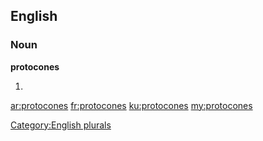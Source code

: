 ==English==

===Noun===
'''protocones'''

# {{plural of|protocone}}

[[Category:English plurals]]

[[ar:protocones]]
[[fr:protocones]]
[[ku:protocones]]
[[my:protocones]]